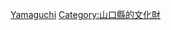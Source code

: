 {{日本行政區劃分類導航|的日本國史跡}}
{{Commonscat|National historic sites in Yamaguchi prefecture}}

[[Category:日本各都道府縣史跡|Yamaguchi]]
[[Category:山口縣的文化財|Category:山口縣的文化財]]